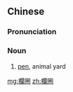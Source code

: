 {{also|栏圈}}
==Chinese==
{{zh-forms|s=栏圈}}

===Pronunciation===
{{zh-pron
|m=lánquān
|c=laan4 hyun1
|cat=n
}}

===Noun===
{{zh-noun}}

# [[pen]], animal yard {{gloss|enclosed area for animals}}

[[mg:欄圈]]
[[zh:欄圈]]